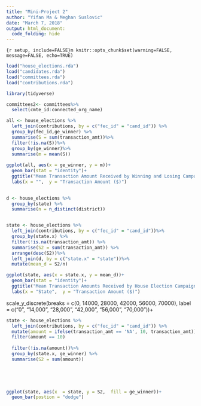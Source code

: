 ```yaml
---
title: "Mini-Project 2"
author: "Yifan Ma & Meghan Suslovic"
date: "March 7, 2018"
output: html_document:
  code_folding: hide
---
```



```{r setup, include=FALSE}m
knitr::opts_chunk$set(warning=FALSE, message=FALSE, echo=TRUE)
```


```r
load("house_elections.rda")
load("candidates.rda")
load("committees.rda")
load("contributions.rda")
```

```r
library(tidyverse)
```

```r
committees2<- committees%>%
  select(cmte_id:connected_org_name)

all <- house_elections %>%
  left_join(contributions, by = c("fec_id" = "cand_id")) %>%
  group_by(fec_id,ge_winner) %>%
  summarise(S = sum(transaction_amt))%>%
  filter(!is.na(S))%>%
  group_by(ge_winner)%>%
  summarise(m = mean(S))
  
ggplot(all, aes(x = ge_winner, y = m))+
  geom_bar(stat = "identity")+
  ggtitle("Mean Transaction Amount Received by Winning and Losing Campaigns")+
  labs(x = "",  y = "Transaction Amount ($)")
  
```

```r
d <- house_elections %>%
  group_by(state) %>%
  summarise(n = n_distinct(district))


state <- house_elections %>%
  left_join(contributions, by = c("fec_id" = "cand_id"))%>%
  group_by(state.x) %>%
  filter(!is.na(transaction_amt)) %>%
  summarise(S2 = sum(transaction_amt)) %>%
  arrange(desc(S2))%>%
  left_join(d, by = c("state.x" = "state"))%>%
  mutate(mean_d = S2/n)

ggplot(state, aes(x = state.x, y = mean_d))+
  geom_bar(stat = "identity")+
  ggtitle("Mean Transaction Amounts Received by House Election Campaigns by State")+
  labs(x = "State",  y = "Transaction Amount ($)")
```

scale_y_discrete(breaks = c(0, 14000, 28000, 42000, 56000, 70000), label = c("0", "14,000", "28,000", "42,000", "56,000", "70,000"))+


```r
state <- house_elections %>%
  left_join(contributions, by = c("fec_id" = "cand_id")) %>%
  mutate(amount = ifelse(transaction_amt == 'NA', 10, transaction_amt))%>%
  filter(amount == 10)
   
  filter(!is.na(amount))%>%
  group_by(state.x, ge_winner) %>%
  summarise(S2 = sum(amount))



    
  
ggplot(state, aes(x  = state, y = S2,  fill = ge_winner))+
  geom_bar(postion = "dodge")
```
